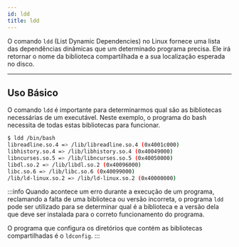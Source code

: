 ```yaml
---
id: ldd
title: ldd
---
```


O comando `ldd` (List Dynamic Dependencies) no Linux fornece uma lista das
dependências dinâmicas que um determinado programa precisa. Ele irá retornar o
nome da biblioteca compartilhada e a sua localização esperada no disco.

---

## Uso Básico

O comando `ldd` é importante para determinarmos qual são as bibliotecas
necessárias de um executável.
Neste exemplo, o programa do bash necessita de todas estas bibliotecas para
funcionar.

```bash
$ ldd /bin/bash
libreadline.so.4 => /lib/libreadline.so.4 (0x4001c000)
libhistory.so.4 => /lib/libhistory.so.4 (0x40049000)
libncurses.so.5 => /lib/libncurses.so.5 (0x40050000)
libdl.so.2 => /lib/libdl.so.2 (0x40096000)
libc.so.6 => /lib/libc.so.6 (0x40099000)
/lib/ld-linux.so.2 => /lib/ld-linux.so.2 (0x40000000)
```

:::info
Quando acontece um erro durante a execução de um programa, reclamando a falta de
uma biblioteca ou versão incorreta, o programa `ldd` pode ser utilizado para se
determinar qual é a biblioteca e a versão dela que deve ser instalada para o
correto funcionamento do programa.

O programa que configura os diretórios que contém as bibliotecas compartilhadas
é o `ldconfig`.
:::
